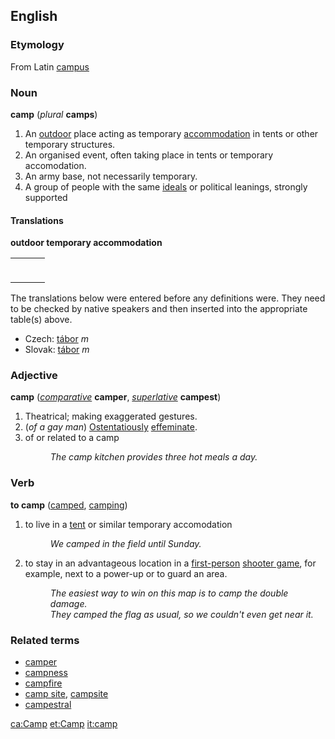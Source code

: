 ==English==
===Etymology===
From Latin [[campus]]
=== Noun ===
'''camp''' (''plural'' '''camps''')
#An [[outdoor]] place acting as temporary [[accommodation]] in tents or other temporary structures.
#An organised event, often taking place in tents or temporary accomodation.
#An army base, not necessarily temporary.
#A group of people with the same [[ideals]] or political leanings, strongly supported
==== Translations ====

'''outdoor temporary accommodation'''
{| border=0  width=100%
|-
|bgcolor="#FFFFE0" valign=top width=48%|
{|
|}
| width=1% |
|bgcolor="#FFFFE0" valign=top width=48%|
{|
|}
|}

The translations below were entered before any definitions were.  They need to be checked by native speakers and then inserted into the appropriate table(s) above.
* Czech: [[tábor]] ''m''
* Slovak: [[tábor#Slovak|tábor]] ''m''

===Adjective===
'''camp''' (''[[comparative]]'' '''camper''', ''[[superlative]]'' '''campest''')

#Theatrical; making exaggerated gestures.
#(''of a gay man'') [[Ostentatiously]] [[effeminate]].
#of or related to a camp
#:''The camp kitchen provides three hot meals a day.''

===Verb===
'''to camp'''   ([[camped]], [[camping]])
#to live in a [[tent]] or similar temporary accomodation
#:''We camped in the field until Sunday.''
#to stay in an advantageous location in a [[first-person]] [[shooter game]], for example, next to a power-up or to guard an area.
#:''The easiest way to win on this map is to camp the double damage.''
#:''They camped the flag as usual, so we couldn't even get near it.''

===Related terms===
*[[camper]]
*[[campness]]
*[[campfire]]
*[[camp site]], [[campsite]]
*[[campestral]]

[[ca:Camp]]
[[et:Camp]]
[[it:camp]]